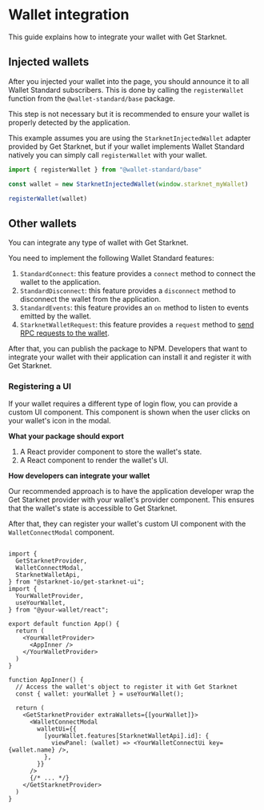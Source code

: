 # Wallet integration

This guide explains how to integrate your wallet with Get Starknet.

## Injected wallets

After you injected your wallet into the page, you should announce it to all Wallet Standard subscribers. This is done by calling the `registerWallet` function from the `@wallet-standard/base` package.

This step is not necessary but it is recommended to ensure your wallet is properly detected by the application.

This example assumes you are using the `StarknetInjectedWallet` adapter provided by Get Starknet, but if your wallet implements Wallet Standard natively you can simply call `registerWallet` with your wallet.

```ts
import { registerWallet } from "@wallet-standard/base"

const wallet = new StarknetInjectedWallet(window.starknet_myWallet)

registerWallet(wallet)
```

## Other wallets

You can integrate any type of wallet with Get Starknet.

You need to implement the following Wallet Standard features:

 1. `StandardConnect`:  this feature provides a `connect` method to connect the wallet to the application.
 2. `StandardDisconnect`: this feature provides a `disconnect` method to disconnect the wallet from the application.
 3. `StandardEvents`: this feature provides an `on` method to listen to events emitted by the wallet.
 4. `StarknetWalletRequest`: this feature provides a `request` method to [send RPC requests to the wallet](https://github.com/starkware-libs/starknet-specs/blob/master/wallet-api/wallet_rpc.json).

After that, you can publish the package to NPM. Developers that want to integrate your wallet with their application can install it and register it with Get Starknet.

### Registering a UI

If your wallet requires a different type of login flow, you can provide a custom UI component. This component is shown when the user clicks on your wallet's icon in the modal.

**What your package should export**

1. A React provider component to store the wallet's state.
2. A React component to render the wallet's UI.

**How developers can integrate your wallet**

Our recommended approach is to have the application developer wrap the Get Starknet provider with your wallet's provider component. This ensures that the wallet's state is accessible to Get Starknet.

After that, they can register your wallet's custom UI component with the `WalletConnectModal` component.

```tsx

import {
  GetStarknetProvider,
  WalletConnectModal,
  StarknetWalletApi,
} from "@starknet-io/get-starknet-ui";
import {
  YourWalletProvider,
  useYourWallet,
} from "@your-wallet/react";

export default function App() {
  return (
    <YourWalletProvider>
      <AppInner />
    </YourWalletProvider>
  )
}

function AppInner() {
  // Access the wallet's object to register it with Get Starknet
  const { wallet: yourWallet } = useYourWallet();

  return (
    <GetStarknetProvider extraWallets={[yourWallet]}>
      <WalletConnectModal
        walletUi={{
          [yourWallet.features[StarknetWalletApi].id]: {
            viewPanel: (wallet) => <YourWalletConnectUi key={wallet.name} />,
          },
        }}
      />
      {/* ... */}
    </GetStarknetProvider>
  )
}
```
